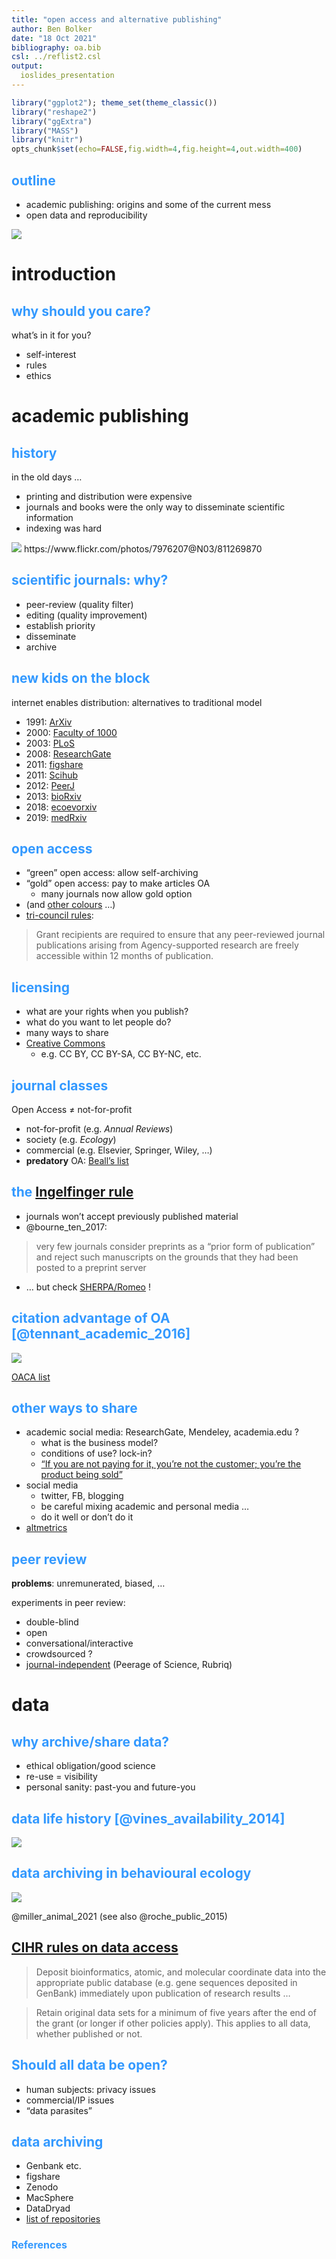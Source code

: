 ```yaml
---
title: "open access and alternative publishing"
author: Ben Bolker
date: "18 Oct 2021"
bibliography: oa.bib
csl: ../reflist2.csl
output:
  ioslides_presentation
---
```


<!-- 
apa.csl is a slightly hacked version of APA 
  (modified for "et al" after 2 authors in text)
-->
<!-- .refs is style for reference page (small text) -->
<style>
.refs {
   font-size: 16px;
}
h2 { 
 color: #3399ff;		
}
h3 { 
 color: #3399ff;		
}
.title-slide {
   background-color: #55bbff;
}
</style>
<!--    content: url(https://i.creativecommons.org/l/by-sa/4.0/88x31.png)
>
<!-- Limit image width and height -->
<style type="text/css">
img {     
  max-height: 560px;     
  max-width: 800px; 
}
</style>

```r
library("ggplot2"); theme_set(theme_classic())
library("reshape2")
library("ggExtra")
library("MASS")
library("knitr")
opts_chunk$set(echo=FALSE,fig.width=4,fig.height=4,out.width=400)
```

## outline

- academic publishing: origins and some of the current mess
- open data and reproducibility

![](https://i.creativecommons.org/l/by-sa/4.0/88x31.png)


# introduction

## why should you care?

what's in it for you?

- self-interest
- rules
- ethics

# academic publishing

## history

<div class="columns-2">

in the old days ...

- printing and distribution were expensive
- journals and books were the only way to disseminate scientific information
- indexing was hard

![](pix/scicit.jpg)
https://www.flickr.com/photos/7976207@N03/811269870

</div>

## scientific journals: why?

- peer-review (quality filter)
- editing (quality improvement)
- establish priority
- disseminate
- archive

## new kids on the block

internet enables distribution: alternatives to traditional model

- 1991: [ArXiv](https://en.wikipedia.org/wiki/ArXiv)
- 2000: [Faculty of 1000](https://en.wikipedia.org/wiki/Faculty_of_1000)
- 2003: [PLoS](https://en.wikipedia.org/wiki/PLOS)
- 2008: [ResearchGate](https://en.wikipedia.org/wiki/Researchgate)
- 2011: [figshare](https://en.wikipedia.org/wiki/Figshare)
- 2011: [Scihub](https://en.wikipedia.org/wiki/Scihub)
- 2012: [PeerJ](https://en.wikipedia.org/wiki/PeerJ)
- 2013: [bioRxiv](https://en.wikipedia.org/wiki/BioRxiv)
- 2018: [ecoevorxiv](https://www.ecoevorxiv.com/about.html)
- 2019: [medRxiv](https://www.medrxiv.org)

## open access 

- "green" open access: allow self-archiving
- "gold" open access: pay to make articles OA
     - many journals now allow gold option
- (and [other colours](https://en.wikipedia.org/wiki/Open_access) ...)
- [tri-council rules](http://www.science.gc.ca/eic/site/063.nsf/eng/h_F6765465.html?OpenDocument):

> Grant recipients are required to ensure that any peer-reviewed journal publications arising from Agency-supported research are freely accessible within 12 months of publication.

## licensing

- what are your rights when you publish?
- what do you want to let people do?
- many ways to share
- [Creative Commons](https://creativecommons.org/)
     - e.g. CC BY, CC BY-SA, CC BY-NC, etc.

## journal classes

Open Access $\neq$ not-for-profit

- not-for-profit (e.g. *Annual Reviews*)
- society (e.g. *Ecology*)
- commercial (e.g. Elsevier, Springer, Wiley, ...)
- **predatory** OA: [Beall's list](https://beallslist.net/)

## the [Ingelfinger rule](https://en.wikipedia.org/wiki/Ingelfinger_rule)

- journals won't accept previously published material
- @bourne_ten_2017:

>  very few journals consider preprints as a “prior form of publication” and reject such manuscripts on the grounds that they had been posted to a preprint server

- ... but check [SHERPA/Romeo](http://www.sherpa.ac.uk/romeo/index.php) !


## citation advantage of OA [@tennant_academic_2016] {.centered}

![](pix/citation_advantage.jpg)

[OACA list](https://sparceurope.org/what-we-do/open-access/sparc-europe-open-access-resources/open-access-citation-advantage-service-oaca/oaca-list/)

## other ways to share

- academic social media: ResearchGate, Mendeley, academia.edu ?
     - what is the business model? 
	 - conditions of use? lock-in?
	 - ["If you are not paying for it, you're not the customer; you're the product being sold"](https://www.metafilter.com/95152/Userdriven-discontent#32560467)
- social media
     - twitter, FB, blogging
     - be careful mixing academic and personal media ...
	 - do it well or don't do it
- [altmetrics](https://www.altmetric.com/)

## peer review

**problems**: unremunerated, biased, ...

experiments in peer review:

- double-blind
- open
- conversational/interactive
- crowdsourced ?
- [journal-independent](https://scholarlykitchen.sspnet.org/2017/03/20/wither-portable-peer-review/) (Peerage of Science, Rubriq)

# data

## why archive/share data?

- ethical obligation/good science
- re-use = visibility
- personal sanity: past-you and future-you

## data life history [@vines_availability_2014]

![](pix/vines_data.png)

## data archiving in behavioural ecology

![](pix/miller_2021.jpg)

@miller_animal_2021 (see also @roche_public_2015)

## [CIHR rules on data access](http://www.science.gc.ca/eic/site/063.nsf/eng/h_F6765465.html?OpenDocument)

>  Deposit bioinformatics, atomic, and molecular coordinate data into the appropriate public database (e.g. gene sequences deposited in GenBank) immediately upon publication of research results ...

> Retain original data sets for a minimum of five years after the end of the grant (or longer if other policies apply). This applies to all data, whether published or not.

## Should all data be open?

- human subjects: privacy issues
- commercial/IP issues
- "data parasites"

## data archiving

- Genbank etc.
- figshare
- Zenodo
- MacSphere
- DataDryad
- [list of repositories](http://oad.simmons.edu/oadwiki/Data_repositories)

## References {.refs}
